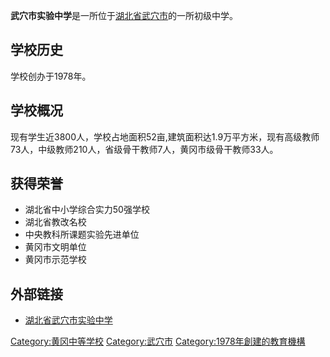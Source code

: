 {{Infobox School
| name        = 武穴市实验中学
| other_name  = 实中
| image       = 
| logo        = 
| motto       = 居敬持志、富才厚德
| established = 1978年
| type        = 公立
| religion    = 
| affiliation = 
| district    = 湖北省武穴市
| grades      = 初中三年制
| president   = 
| principal   = 余启道
| dean        = 
| college     = 
| house       = 
| sc          =
| cs          =
| faculty     = 
| staff       = 
| students    = 3800人
| athletics   = 
| conference  = 
| colors      = 
| mascot      = 
| magazine    = 
| free_label  = 
| free_text   = 
| free_label2 = 
| free_text2  = 
| free_label3 = 
| free_text3  = 
| address     = [[武穴市|武穴市]][[棲賢路|棲賢路]]35號
| tel         = 0713－6223231
| fax         = 
| mail        = 
| website     = [http://www.wxsz.net 湖北省武穴市实验中学]
}}
'''武穴市实验中学'''是一所位于[[湖北省|湖北省]][[武穴市|武穴市]]的一所初级中学。

==学校历史==
学校创办于1978年。

==学校概况==

现有学生近3800人，学校占地面积52亩,建筑面积达1.9万平方米，现有高级教师73人，中级教师210人，省级骨干教师7人，黄冈市级骨干教师33人。

==获得荣誉==
*湖北省中小学综合实力50强学校
*湖北省教改名校
*中央教科所课题实验先进单位
*黄冈市文明单位
*黄冈市示范学校

==外部链接==
*[https://web.archive.org/web/20171015024612/http://www.wxsz.net/ 湖北省武穴市实验中学]

[[Category:黄冈中等学校|Category:黄冈中等学校]]
[[Category:武穴市|Category:武穴市]]
[[Category:1978年創建的教育機構|Category:1978年創建的教育機構]]